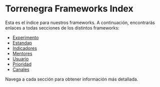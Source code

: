 
# Torrenegra Frameworks Index

Esta es el índice para nuestros frameworks. A continuación, encontrarás enlaces a todas secciones de los distintos frameworks:

- [Experimento](./experimento)
- [Estandap](./estandap)
- [Indicadores](./indicadores)
- [Mentores](./mentores)
- [Usuario](./usuario)
- [Prioridad](./prioridad)
- [Canales](./canales)

Navega a cada sección para obtener información más detallada.
